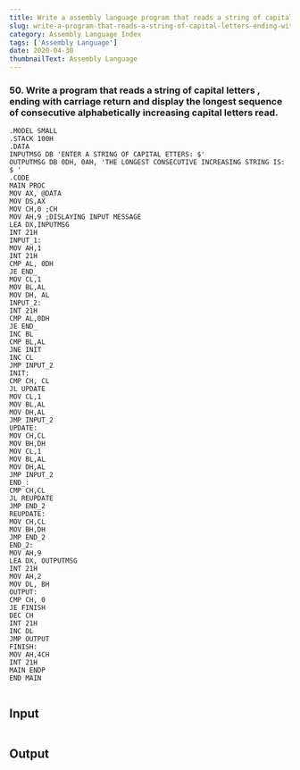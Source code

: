 ---
title: Write a assembly language program that reads a string of capital letters , ending with carriage return and display the longest sequence of consecutive alphabetically increasing capital letters read.
slug: write-a-program-that-reads-a-string-of-capital-letters-ending-with-carriage-return-and-display-the-longest-sequence-of-consecutive-alphabetically-increasing-capital-letters-read.
category: Assembly Language Index
tags: ['Assembly Language']
date: 2020-04-30
thumbnailText: Assembly Language
---
### 50. Write a program that reads a string of capital letters , ending with carriage return and display the longest sequence of consecutive alphabetically increasing capital letters read.
```
.MODEL SMALL
.STACK 100H
.DATA
INPUTMSG DB 'ENTER A STRING OF CAPITAL ETTERS: $'
OUTPUTMSG DB 0DH, 0AH, 'THE LONGEST CONSECUTIVE INCREASING STRING IS: $ '
.CODE
MAIN PROC
MOV AX, @DATA
MOV DS,AX
MOV CH,0 ;CH
MOV AH,9 ;DISLAYING INPUT MESSAGE
LEA DX,INPUTMSG
INT 21H
INPUT_1:
MOV AH,1
INT 21H
CMP AL, 0DH
JE END_
MOV CL,1
MOV BL,AL
MOV DH, AL
INPUT_2:
INT 21H
CMP AL,0DH
JE END_
INC BL
CMP BL,AL
JNE INIT
INC CL
JMP INPUT_2
INIT:
CMP CH, CL
JL UPDATE
MOV CL,1
MOV BL,AL
MOV DH,AL
JMP INPUT_2
UPDATE:
MOV CH,CL
MOV BH,DH
MOV CL,1
MOV BL,AL
MOV DH,AL
JMP INPUT_2
END_:
CMP CH,CL
JL REUPDATE
JMP END_2
REUPDATE:
MOV CH,CL
MOV BH,DH
JMP END_2
END_2:
MOV AH,9
LEA DX, OUTPUTMSG
INT 21H
MOV AH,2
MOV DL, BH
OUTPUT:
CMP CH, 0
JE FINISH
DEC CH
INT 21H
INC DL
JMP OUTPUT
FINISH:
MOV AH,4CH
INT 21H
MAIN ENDP
END MAIN


```

## Input
```

```
## Output
```

```